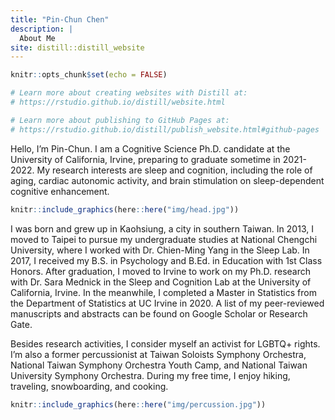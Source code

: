 ```yaml
---
title: "Pin-Chun Chen"
description: |
  About Me
site: distill::distill_website
---
```


```r
knitr::opts_chunk$set(echo = FALSE)

# Learn more about creating websites with Distill at:
# https://rstudio.github.io/distill/website.html

# Learn more about publishing to GitHub Pages at:
# https://rstudio.github.io/distill/publish_website.html#github-pages


```

Hello, I’m Pin-Chun. I am a Cognitive Science Ph.D. candidate at the University of California, Irvine, preparing to graduate sometime in 2021-2022. My research interests are sleep and cognition, including the role of aging, cardiac autonomic activity, and brain stimulation on sleep-dependent cognitive enhancement.

```r
knitr::include_graphics(here::here("img/head.jpg"))
```

I was born and grew up in Kaohsiung, a city in southern Taiwan. In 2013, I moved to Taipei to pursue my undergraduate studies at National Chengchi University, where I worked with Dr. Chien-Ming Yang in the Sleep Lab. In 2017, I received my B.S. in Psychology and B.Ed. in Education with 1st Class Honors. After graduation, I moved to Irvine to work on my Ph.D. research with Dr. Sara Mednick in the Sleep and Cognition Lab at the University of California, Irvine. In the meanwhile, I completed a Master in Statistics from the Department of Statistics at UC Irvine in 2020. A list of my peer-reviewed manuscripts and abstracts can be found on Google Scholar or Research Gate.

Besides research activities, I consider myself an activist for LGBTQ+ rights. I’m also a former percussionist at Taiwan Soloists Symphony Orchestra, National Taiwan Symphony Orchestra Youth Camp, and National Taiwan University Symphony Orchestra. During my free time, I enjoy hiking, traveling, snowboarding, and cooking.

```r
knitr::include_graphics(here::here("img/percussion.jpg"))
```